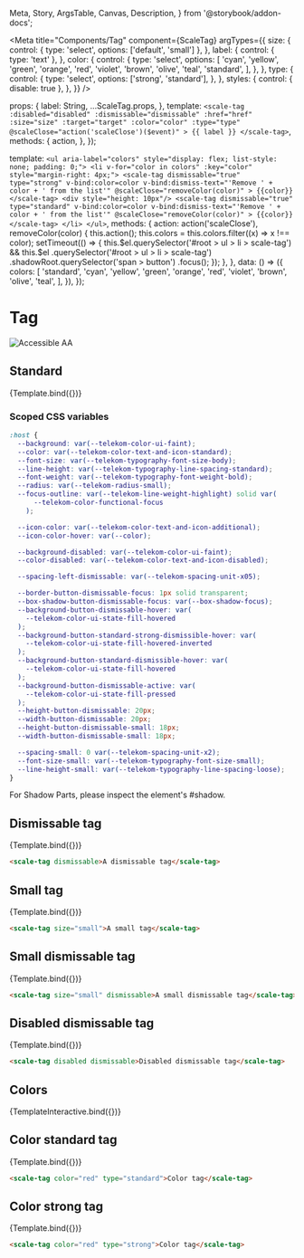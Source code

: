   Meta,
  Story,
  ArgsTable,
  Canvas,
  Description,
} from '@storybook/addon-docs';

<Meta
  title="Components/Tag"
  component={ScaleTag}
  argTypes={{
    size: {
      control: { type: 'select', options: ['default', 'small'] },
    },
    label: {
      control: { type: 'text' },
    },
    color: {
      control: {
        type: 'select',
        options: [
          'cyan',
          'yellow',
          'green',
          'orange',
          'red',
          'violet',
          'brown',
          'olive',
          'teal',
          'standard',
        ],
      },
    },
    type: {
      control: {
        type: 'select',
        options: ['strong', 'standard'],
      },
    },
    styles: {
      control: { disable: true },
    },
  }}
/>

  props: {
    label: String,
    ...ScaleTag.props,
  },
  template: `
    <scale-tag
      :disabled="disabled"
      :dismissable="dismissable"
      :href="href"
      :size="size"
      :target="target"
      :color="color"
      :type="type"
      @scaleClose="action('scaleClose')($event)"
    >
    {{ label }}
    </scale-tag>
  `,
  methods: {
    action,
  },
});

  template: `
      <ul aria-label="colors" style="display: flex; list-style: none; padding: 0;">
          <li v-for="color in colors" :key="color" style="margin-right: 4px;">
            <scale-tag
                dismissable="true"
                type="strong"
                v-bind:color=color
                v-bind:dismiss-text="'Remove ' + color + ' from the list'"
                @scaleClose="removeColor(color)"
            >
                {{color}}
            </scale-tag>
            <div style="height: 10px"/>
             <scale-tag
                dismissable="true"
                type="standard"
                v-bind:color=color
                v-bind:dismiss-text="'Remove ' + color + ' from the list'"
                @scaleClose="removeColor(color)"
            >
                {{color}}
            </scale-tag>
          </li>
      </ul>
  `,
  methods: {
    action: action('scaleClose'),
    removeColor(color) {
      this.action();
      this.colors = this.colors.filter((x) => x !== color);
      setTimeout(() => {
        this.$el.querySelector('#root > ul > li > scale-tag') &&
          this.$el
            .querySelector('#root > ul > li > scale-tag')
            .shadowRoot.querySelector('span > button')
            .focus();
      });
    },
  },
  data: () => ({
    colors: [
      'standard',
      'cyan',
      'yellow',
      'green',
      'orange',
      'red',
      'violet',
      'brown',
      'olive',
      'teal',
    ],
  }),
});

<div
  style={{
    display: 'inline-flex',
    alignItems: 'center',
    justifyContent: 'space-between',
    width: '100%',
  }}
>
  <h1>Tag</h1>
  <img src="assets/aa.png" alt="Accessible AA" />
</div>

## Standard

<Canvas withSource="none">
  <Story
    name="Standard"
    args={{
      label: 'A tag',
    }}
  >
    {Template.bind({})}
  </Story>
</Canvas>

<ArgsTable story="Standard" />

### Scoped CSS variables

```css
:host {
  --background: var(--telekom-color-ui-faint);
  --color: var(--telekom-color-text-and-icon-standard);
  --font-size: var(--telekom-typography-font-size-body);
  --line-height: var(--telekom-typography-line-spacing-standard);
  --font-weight: var(--telekom-typography-font-weight-bold);
  --radius: var(--telekom-radius-small);
  --focus-outline: var(--telekom-line-weight-highlight) solid var(
      --telekom-color-functional-focus
    );

  --icon-color: var(--telekom-color-text-and-icon-additional);
  --icon-color-hover: var(--color);

  --background-disabled: var(--telekom-color-ui-faint);
  --color-disabled: var(--telekom-color-text-and-icon-disabled);

  --spacing-left-dismissable: var(--telekom-spacing-unit-x05);

  --border-button-dismissable-focus: 1px solid transparent;
  --box-shadow-button-dismissable-focus: var(--box-shadow-focus);
  --background-button-dismissable-hover: var(
    --telekom-color-ui-state-fill-hovered
  );
  --background-button-standard-strong-dismissible-hover: var(
    --telekom-color-ui-state-fill-hovered-inverted
  );
  --background-button-standard-dismissible-hover: var(
    --telekom-color-ui-state-fill-hovered
  );
  --background-button-dismissable-active: var(
    --telekom-color-ui-state-fill-pressed
  );
  --height-button-dismissable: 20px;
  --width-button-dismissable: 20px;
  --height-button-dismissable-small: 18px;
  --width-button-dismissable-small: 18px;

  --spacing-small: 0 var(--telekom-spacing-unit-x2);
  --font-size-small: var(--telekom-typography-font-size-small);
  --line-height-small: var(--telekom-typography-line-spacing-loose);
}
```

For Shadow Parts, please inspect the element's #shadow.

## Dismissable tag

<Canvas withSource="none">
  <Story
    name="Dismissable tag"
    args={{
      label: 'Dismissable tag',
      dismissable: true,
    }}
  >
    {Template.bind({})}
  </Story>
</Canvas>

```html
<scale-tag dismissable>A dismissable tag</scale-tag>
```

## Small tag

<Canvas withSource="none">
  <Story
    name="Small tag"
    args={{
      label: 'Small tag',
      size: 'small',
    }}
  >
    {Template.bind({})}
  </Story>
</Canvas>

```html
<scale-tag size="small">A small tag</scale-tag>
```

## Small dismissable tag

<Canvas withSource="none">
  <Story
    name="Small dismissable tag"
    args={{
      label: 'Small dismissable tag',
      size: 'small',
      dismissable: true,
    }}
  >
    {Template.bind({})}
  </Story>
</Canvas>

```html
<scale-tag size="small" dismissable>A small dismissable tag</scale-tag>
```

## Disabled dismissable tag

<Canvas withSource="none">
  <Story
    name="Disabled dismissable tag"
    args={{
      label: 'Disabled dismissable tag',
      disabled: true,
      dismissable: true,
    }}
  >
    {Template.bind({})}
  </Story>
</Canvas>

```html
<scale-tag disabled dismissable>Disabled dismissable tag</scale-tag>
```

## Colors

<Canvas withSource="none">
  <Story name="Colors">{TemplateInteractive.bind({})}</Story>
</Canvas>

## Color standard tag

<Canvas withSource="none">
  <Story
    name="Color standard tag"
    args={{
      label: 'Color standard tag',
      color: 'red',
    }}
  >
    {Template.bind({})}
  </Story>
</Canvas>

```html
<scale-tag color="red" type="standard">Color tag</scale-tag>
```

## Color strong tag

<Canvas withSource="none">
  <Story
    name="Color strong tag"
    args={{
      label: 'Color strong tag',
      color: 'red',
      type: 'strong',
    }}
  >
    {Template.bind({})}
  </Story>
</Canvas>

```html
<scale-tag color="red" type="strong">Color tag</scale-tag>
```
